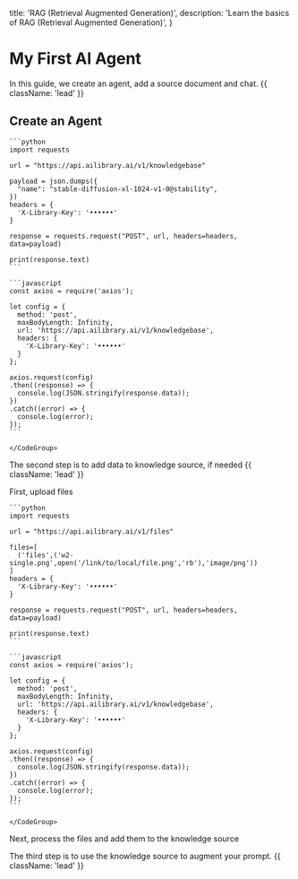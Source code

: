 
  title: 'RAG (Retrieval Augmented Generation)',
  description:
    'Learn the basics of RAG (Retrieval Augmented Generation)',
}


<HeroPattern />

# My First AI Agent

In this guide, we create an agent, add a source document and chat. {{ className: 'lead' }}

## Create an Agent

<CodeGroup title="Create an agent" tag="POST" label="/v1/agent/create">

    ```python
    import requests

    url = "https://api.ailibrary.ai/v1/knowledgebase"

    payload = json.dumps({
      "name": "stable-diffusion-xl-1024-v1-0@stability",
    })
    headers = {
      'X-Library-Key': '••••••'
    }

    response = requests.request("POST", url, headers=headers, data=payload)

    print(response.text)
    ```

    ```javascript
    const axios = require('axios');

    let config = {
      method: 'post',
      maxBodyLength: Infinity,
      url: 'https://api.ailibrary.ai/v1/knowledgebase',
      headers: { 
        'X-Library-Key': '••••••'
      }
    };

    axios.request(config)
    .then((response) => {
      console.log(JSON.stringify(response.data));
    })
    .catch((error) => {
      console.log(error);
    });
    ```

    </CodeGroup>


The second step is to add data to knowledge source, if needed {{ className: 'lead' }}

First, upload files

<CodeGroup title="Add Files to Knowledge Base" tag="POST" label="/v1/files">

    ```python
    import requests

    url = "https://api.ailibrary.ai/v1/files"

    files=[
      ('files',('w2-single.png',open('/link/to/local/file.png','rb'),'image/png'))
    ]
    headers = {
      'X-Library-Key': '••••••'
    }

    response = requests.request("POST", url, headers=headers, data=payload)

    print(response.text)
    ```

    ```javascript
    const axios = require('axios');

    let config = {
      method: 'post',
      maxBodyLength: Infinity,
      url: 'https://api.ailibrary.ai/v1/knowledgebase',
      headers: { 
        'X-Library-Key': '••••••'
      }
    };

    axios.request(config)
    .then((response) => {
      console.log(JSON.stringify(response.data));
    })
    .catch((error) => {
      console.log(error);
    });
    ```

    </CodeGroup>

Next, process the files and add them to the knowledge source



The third step is to use the knowledge source to augment your prompt. {{ className: 'lead' }}



